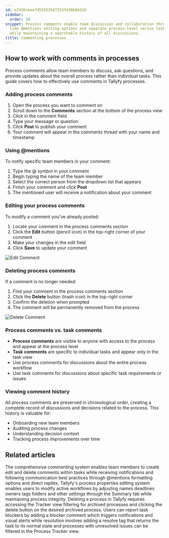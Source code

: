 ```yaml
---
id: e7d36cbee7d533535d7253fd38b6632d
sidebar:
  order: 29
snippet: Process comments enable team discussion and collaboration through features
  like @mentions editing options and separate process-level versus task-specific commenting
  while maintaining a searchable history of all discussions.
title: Commenting processes
---
```


## How to work with comments in processes

Process comments allow team members to discuss, ask questions, and provide updates about the overall process rather than individual tasks. This guide covers how to effectively use comments in Tallyfy processes.

### Adding process comments

1. Open the process you want to comment on
2. Scroll down to the **Comments** section at the bottom of the process view
3. Click in the comment field
4. Type your message or question
5. Click **Post** to publish your comment
6. Your comment will appear in the comments thread with your name and timestamp

### Using @mentions

To notify specific team members in your comment:

1. Type the @ symbol in your comment
2. Begin typing the name of the team member
3. Select the correct person from the dropdown list that appears
4. Finish your comment and click **Post**
5. The mentioned user will receive a notification about your comment

### Editing your process comments

To modify a comment you've already posted:

1. Locate your comment in the process comments section
2. Click the **Edit** button (pencil icon) in the top-right corner of your comment
3. Make your changes in the edit field
4. Click **Save** to update your comment

![Edit Comment](https://screenshots.tallyfy.com/tallyfy%2Fpro%2Fdesktop-light-edit-comment.png)

### Deleting process comments

If a comment is no longer needed:

1. Find your comment in the process comments section
2. Click the **Delete** button (trash icon) in the top-right corner
3. Confirm the deletion when prompted
4. The comment will be permanently removed from the process

![Delete Comment](https://screenshots.tallyfy.com/tallyfy%2Fpro%2Fdesktop-light-delete-comment.png)

### Process comments vs. task comments

- **Process comments** are visible to anyone with access to the process and appear at the process level
- **Task comments** are specific to individual tasks and appear only in the task view
- Use process comments for discussions about the entire process workflow
- Use task comments for discussions about specific task requirements or issues

### Viewing comment history

All process comments are preserved in chronological order, creating a complete record of discussions and decisions related to the process. This history is valuable for:

- Onboarding new team members
- Auditing process changes
- Understanding decision context
- Tracking process improvements over time


## Related articles
<CardGrid>
<LinkTitleCard header="<b>Tasks > Manage comments</b>" href="/products/pro/tracking-and-tasks/tasks/how-can-i-manage-comments-in-tallyfy/" > The comprehensive commenting system enables team members to create edit and delete comments within tasks while receiving notifications and following communication best practices through @mentions formatting options and direct replies. </LinkTitleCard>
<LinkTitleCard header="<b>Edit Processes > Edit tasks and process properties</b>" href="/products/pro/tracking-and-tasks/processes/edit-processes/how-can-i-edit-tasks-and-processes-in-tallyfy/" > Tallyfy's process properties editing system enables users to modify active workflows by adjusting names deadlines owners tags folders and other settings through the Summary tab while maintaining process integrity. </LinkTitleCard>
<LinkTitleCard header="<b>Edit Processes > Delete a process</b>" href="/products/pro/tracking-and-tasks/processes/edit-processes/how-can-i-delete-a-process-in-tallyfy/" > Deleting a process in Tallyfy requires accessing the Tracker view filtering for archived processes and clicking the delete button on the desired archived process. </LinkTitleCard>
<LinkTitleCard header="<b>Tasks > Report blockers in tasks</b>" href="/products/pro/tracking-and-tasks/tasks/how-to-report-and-resolve-issues-in-tallyfy/" > Users can report task blockers by adding a blocker comment which triggers notifications and visual alerts while resolution involves adding a resolve tag that returns the task to its normal state and processes with unresolved issues can be filtered in the Process Tracker view. </LinkTitleCard>
</CardGrid>